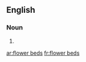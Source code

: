 ==English==

===Noun===
{{head|en}}

# {{plural of|flower bed}}

[[ar:flower beds]]
[[fr:flower beds]]
